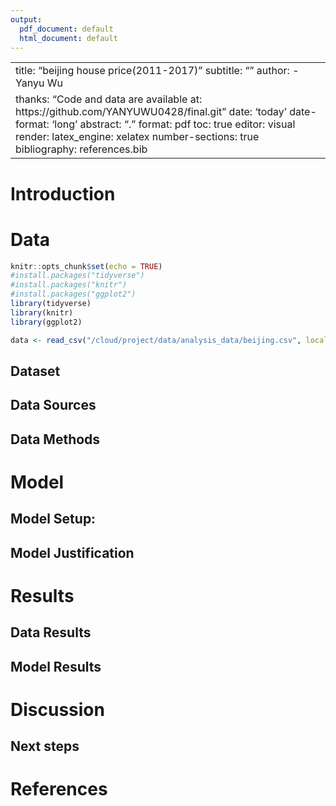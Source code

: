 ```yaml
---
output:
  pdf_document: default
  html_document: default
---
```

------------------------------------------------------------------------
title: "beijing house price(2011-2017)"
subtitle: ""
author: 
  - Yanyu Wu
 
thanks: "Code and data are available at: https://github.com/YANYUWU0428/final.git"
date: 'today'
date-format: 'long'
abstract: "."
format: pdf
toc: true
editor: visual
render:
  latex_engine: xelatex
number-sections: true
bibliography: references.bib

------------------------------------------------------------------------
\newpage
# Introduction





# Data

```r
knitr::opts_chunk$set(echo = TRUE)
#install.packages("tidyverse")
#install.packages("knitr")
#install.packages("ggplot2")
library(tidyverse)
library(knitr)
library(ggplot2)

data <- read_csv("/cloud/project/data/analysis_data/beijing.csv", locale = locale(encoding = "UTF-8")) %>% mutate(floor = str_trim(str_extract(floor,"( .*)"), side = "both"))

```



## Dataset


## Data Sources



## Data Methods






# Model

## Model Setup:



## Model Justification




# Results

## Data Results






## Model Results






# Discussion





## Next steps





\newpage

# References